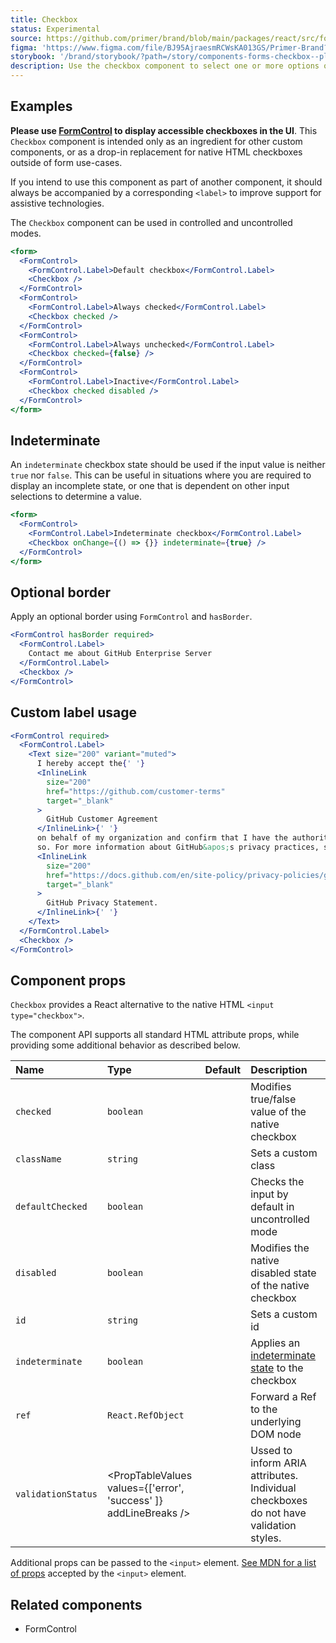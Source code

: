 ```yaml
---
title: Checkbox
status: Experimental
source: https://github.com/primer/brand/blob/main/packages/react/src/forms/Checkbox/Checkbox.tsx
figma: 'https://www.figma.com/file/BJ95AjraesmRCWsKA013GS/Primer-Brand?node-id=1377%3A30754'
storybook: '/brand/storybook/?path=/story/components-forms-checkbox--playground'
description: Use the checkbox component to select one or more options of a limited number of choices.
---
```



## Examples

<Note variant="warning">

**Please use [FormControl](/components/FormControl) to display accessible checkboxes in the UI**. This `Checkbox` component is intended only as an ingredient for other custom components, or as a drop-in replacement for native HTML checkboxes outside of form use-cases.

If you intend to use this component as part of another component, it should always be accompanied by a corresponding `<label>` to improve support for assistive technologies.

</Note>

The `Checkbox` component can be used in controlled and uncontrolled modes.

```jsx live
<form>
  <FormControl>
    <FormControl.Label>Default checkbox</FormControl.Label>
    <Checkbox />
  </FormControl>
  <FormControl>
    <FormControl.Label>Always checked</FormControl.Label>
    <Checkbox checked />
  </FormControl>
  <FormControl>
    <FormControl.Label>Always unchecked</FormControl.Label>
    <Checkbox checked={false} />
  </FormControl>
  <FormControl>
    <FormControl.Label>Inactive</FormControl.Label>
    <Checkbox checked disabled />
  </FormControl>
</form>
```

## Indeterminate

An `indeterminate` checkbox state should be used if the input value is neither `true` nor `false`. This can be useful in situations where you are required to display an incomplete state, or one that is dependent on other input selections to determine a value.

```jsx live
<form>
  <FormControl>
    <FormControl.Label>Indeterminate checkbox</FormControl.Label>
    <Checkbox onChange={() => {}} indeterminate={true} />
  </FormControl>
</form>
```

## Optional border

Apply an optional border using `FormControl` and `hasBorder`.

```jsx live
<FormControl hasBorder required>
  <FormControl.Label>
    Contact me about GitHub Enterprise Server
  </FormControl.Label>
  <Checkbox />
</FormControl>
```

## Custom label usage

```jsx live
<FormControl required>
  <FormControl.Label>
    <Text size="200" variant="muted">
      I hereby accept the{' '}
      <InlineLink
        size="200"
        href="https://github.com/customer-terms"
        target="_blank"
      >
        GitHub Customer Agreement
      </InlineLink>{' '}
      on behalf of my organization and confirm that I have the authority to do
      so. For more information about GitHub&apos;s privacy practices, see the{' '}
      <InlineLink
        size="200"
        href="https://docs.github.com/en/site-policy/privacy-policies/github-privacy-statement"
        target="_blank"
      >
        GitHub Privacy Statement.
      </InlineLink>{' '}
    </Text>
  </FormControl.Label>
  <Checkbox />
</FormControl>
```

## Component props

`Checkbox` provides a React alternative to the native HTML `<input type="checkbox">`.

The component API supports all standard HTML attribute props, while providing some additional behavior as described below.

| Name               | Type                                                             | Default | Description                                                                                                                                   |
| :----------------- | :--------------------------------------------------------------- | :-----: | :-------------------------------------------------------------------------------------------------------------------------------------------- |
| `checked`          | `boolean`                                                        |         | Modifies true/false value of the native checkbox                                                                                              |
| `className`        | `string`                                                         |         | Sets a custom class                                                                                                                           |
| `defaultChecked`   | `boolean`                                                        |         | Checks the input by default in uncontrolled mode                                                                                              |
| `disabled`         | `boolean`                                                        |         | Modifies the native disabled state of the native checkbox                                                                                     |
| `id`               | `string`                                                         |         | Sets a custom id                                                                                                                              |
| `indeterminate`    | `boolean`                                                        |         | Applies an [indeterminate state](https://developer.mozilla.org/en-US/docs/Web/HTML/Element/input/checkbox#attr-indeterminate) to the checkbox |
| `ref`              | `React.RefObject`                                                |         | Forward a Ref to the underlying DOM node                                                                                                      |
| `validationStatus` | <PropTableValues values={['error', 'success' ]} addLineBreaks /> |         | Ussed to inform ARIA attributes. Individual checkboxes do not have validation styles.                                                         |

Additional props can be passed to the `<input>` element. [See MDN for a list of props](https://developer.mozilla.org/en-US/docs/Web/HTML/Element/input) accepted by the `<input>` element.

## Related components

- <Link to="/components/FormControl">FormControl</Link>
